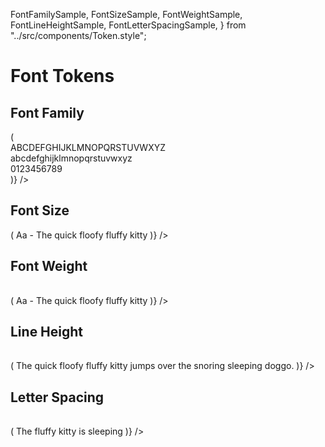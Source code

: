   FontFamilySample,
  FontSizeSample,
  FontWeightSample,
  FontLineHeightSample,
  FontLetterSpacingSample,
} from "../src/components/Token.style";

<Meta title="Font" />

# Font Tokens

## Font Family

<Story name="Font Family">
  <Grid
    columns={1}
    tokens={getTokenGroup(tokens, "font.family")}
    SampleFormat={({ token }) => (
      <FontFamilySample token={token}>
        <div>ABCDEFGHIJKLMNOPQRSTUVWXYZ</div>
        <div>abcdefghijklmnopqrstuvwxyz</div>
        <div>0123456789</div>
      </FontFamilySample>
    )}
  />
</Story>

## Font Size

<Story name="Font Size">
  <Table
    tokens={getTokenGroup(tokens, "size.font", [
      "sm",
      "base",
      "6",
      "lg",
      "5",
      "4",
      "3",
      "2",
      "1",
    ])}
    SampleFormat={({ token }) => (
      <FontSizeSample token={token}>
        Aa - The quick floofy fluffy kitty
      </FontSizeSample>
    )}
  />
</Story>

## Font Weight

<Story name="Font Weight">
  <Table
    tokens={getTokenGroup(tokens, "font.weight")}
    SampleFormat={({ token }) => (
      <FontWeightSample token={token}>
        Aa - The quick floofy fluffy kitty
      </FontWeightSample>
    )}
  />
</Story>

## Line Height

<Story name="Line Height">
  <Table
    tokens={getTokenGroup(tokens, "font.line-height", ["sm", "base", "lg"])}
    SampleFormat={({ token }) => (
      <FontLineHeightSample token={token}>
        The quick floofy fluffy kitty jumps over the snoring sleeping doggo.
      </FontLineHeightSample>
    )}
  />
</Story>

## Letter Spacing

<Story name="Letter Spacing">
  <Table
    tokens={getTokenGroup(tokens, "size.letter-spacing")}
    SampleFormat={({ token }) => (
      <FontLetterSpacingSample token={token}>
        The fluffy kitty is sleeping
      </FontLetterSpacingSample>
    )}
  />
</Story>
